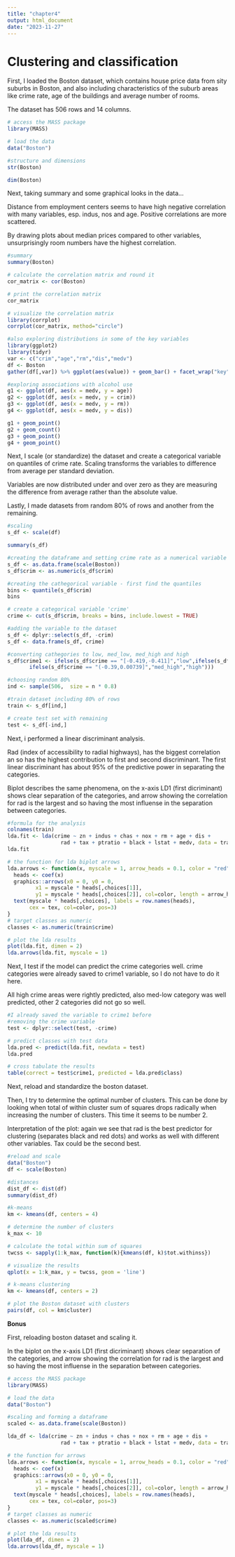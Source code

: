 ```yaml
---
title: "chapter4"
output: html_document
date: "2023-11-27"
---
```


# Clustering and classification

First, I loaded the Boston dataset, which contains house price data from sity suburbs in Boston, and also including characteristics of the suburb areas like crime rate, age of the buildings and average number of rooms.

The dataset has 506 rows and 14 columns.

```r
# access the MASS package
library(MASS)

# load the data
data("Boston")

#structure and dimensions
str(Boston)

dim(Boston)
```

Next, taking summary and some graphical looks in the data...

Distance from employment centers seems to have high negative correlation with many variables, esp. indus, nos and age. Positive correlations are more scattered.

By drawing plots about median prices compared to other variables, unsurprisingly room numbers have the highest correlation.

```r
#summary
summary(Boston)

# calculate the correlation matrix and round it
cor_matrix <- cor(Boston) 

# print the correlation matrix
cor_matrix

# visualize the correlation matrix
library(corrplot)
corrplot(cor_matrix, method="circle")

#also exploring distributions in some of the key variables
library(ggplot2)
library(tidyr)
var <- c("crim","age","rm","dis","medv")
df <- Boston
gather(df[,var]) %>% ggplot(aes(value)) + geom_bar() + facet_wrap("key", scales = "free")

#exploring associations with alcohol use
g1 <- ggplot(df, aes(x = medv, y = age))
g2 <- ggplot(df, aes(x = medv, y = crim))
g3 <- ggplot(df, aes(x = medv, y = rm))
g4 <- ggplot(df, aes(x = medv, y = dis))

g1 + geom_point()
g2 + geom_count()
g3 + geom_point()
g4 + geom_point()
```

Next, I scale (or standardize) the dataset and create a categorical variable on quantiles of crime rate. Scaling transforms the variables to difference from average per standard deviation.

Variables are now distributed under and over zero as they are measuring the difference from average rather than the absolute value.

Lastly, I made datasets from random 80% of rows and another from the remaining.

```r
#scaling
s_df <- scale(df)

summary(s_df)

#creating the dataframe and setting crime rate as a numerical variable
s_df <- as.data.frame(scale(Boston))
s_df$crim <- as.numeric(s_df$crim)

#creating the cathegorical variable - first find the quantiles
bins <- quantile(s_df$crim)
bins

# create a categorical variable 'crime'
crime <- cut(s_df$crim, breaks = bins, include.lowest = TRUE)

#adding the variable to the dataset
s_df <- dplyr::select(s_df, -crim)
s_df <- data.frame(s_df, crime)

#converting cathegories to low, med_low, med_high and high
s_df$crime1 <- ifelse(s_df$crime == "[-0.419,-0.411]","low",ifelse(s_df$crime == "(-0.411,-0.39]","med_low",
       ifelse(s_df$crime == "(-0.39,0.00739]","med_high","high")))

#choosing random 80%
ind <- sample(506,  size = n * 0.8)

#train dataset including 80% of rows
train <- s_df[ind,]

# create test set with remaining
test <- s_df[-ind,]
```

Next, i performed a linear discriminant analysis.

Rad (index of accessibility to radial highways), has the biggest correlation an so has the highest contribution to first and second discriminant. The first linear discriminant has about 95% of the predictive power in separating the categories.

Biplot describes the same phenomena, on the x-axis LD1 (first dicriminant) shows clear separation of the categories, and arrow showing the correlation for rad is the largest and so having the most influense in the separation between categories.

```r
#formula for the analysis
colnames(train)
lda.fit <- lda(crime ~ zn + indus + chas + nox + rm + age + dis + 
                 rad + tax + ptratio + black + lstat + medv, data = train)
lda.fit

# the function for lda biplot arrows
lda.arrows <- function(x, myscale = 1, arrow_heads = 0.1, color = "red", tex = 0.75, choices = c(1,2)){
  heads <- coef(x)
  graphics::arrows(x0 = 0, y0 = 0, 
         x1 = myscale * heads[,choices[1]], 
         y1 = myscale * heads[,choices[2]], col=color, length = arrow_heads)
  text(myscale * heads[,choices], labels = row.names(heads), 
       cex = tex, col=color, pos=3)
}
# target classes as numeric
classes <- as.numeric(train$crime)

# plot the lda results
plot(lda.fit, dimen = 2)
lda.arrows(lda.fit, myscale = 1)
```

Next, I test if the model can predict the crime categories well. crime categories were already saved to crime1 variable, so I do not have to do it here.

All high crime areas were rightly predicted, also med-low category was well predicted, other 2 categories did not go so well.

```r

#I already saved the variable to crime1 before
#removing the crime variable
test <- dplyr::select(test, -crime)

# predict classes with test data
lda.pred <- predict(lda.fit, newdata = test)
lda.pred

# cross tabulate the results
table(correct = test$crime1, predicted = lda.pred$class)


```

Next, reload and standardize the boston dataset.

Then, I try to determine the optimal number of clusters. This can be done by looking when total of within cluster sum of squares drops radically when increasing the number of clusters. This time it seems to be number 2.

Interpretation of the plot: again we see that rad is the best predictor for clustering (separates black and red dots) and works as well with different other variables. Tax could be the second best.

```r
#reload and scale
data("Boston")
df <- scale(Boston)

#distances
dist_df <- dist(df)
summary(dist_df)

#k-means
km <- kmeans(df, centers = 4)

# determine the number of clusters
k_max <- 10

# calculate the total within sum of squares
twcss <- sapply(1:k_max, function(k){kmeans(df, k)$tot.withinss})

# visualize the results
qplot(x = 1:k_max, y = twcss, geom = 'line')

# k-means clustering
km <- kmeans(df, centers = 2)

# plot the Boston dataset with clusters
pairs(df, col = km$cluster)

```

**Bonus**

First, reloading boston dataset and scaling it.

In the biplot on the x-axis LD1 (first dicriminant) shows clear separation of the categories, and arrow showing the correlation for rad is the largest and so having the most influense in the separation between categories.

```r
# access the MASS package
library(MASS)

# load the data
data("Boston")

#scaling and forming a dataframe
scaled <- as.data.frame(scale(Boston))

lda_df <- lda(crime ~ zn + indus + chas + nox + rm + age + dis + 
                 rad + tax + ptratio + black + lstat + medv, data = train)

# the function for arrows
lda.arrows <- function(x, myscale = 1, arrow_heads = 0.1, color = "red", tex = 0.75, choices = c(1,2)){
  heads <- coef(x)
  graphics::arrows(x0 = 0, y0 = 0, 
         x1 = myscale * heads[,choices[1]], 
         y1 = myscale * heads[,choices[2]], col=color, length = arrow_heads)
  text(myscale * heads[,choices], labels = row.names(heads), 
       cex = tex, col=color, pos=3)
}
# target classes as numeric
classes <- as.numeric(scaled$crime)

# plot the lda results
plot(lda_df, dimen = 2)
lda.arrows(lda_df, myscale = 1)
```

